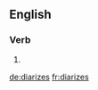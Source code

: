 ==English==

===Verb===
{{head|en|verb form}}

# {{en-third-person singular of|diarize}}

[[de:diarizes]]
[[fr:diarizes]]